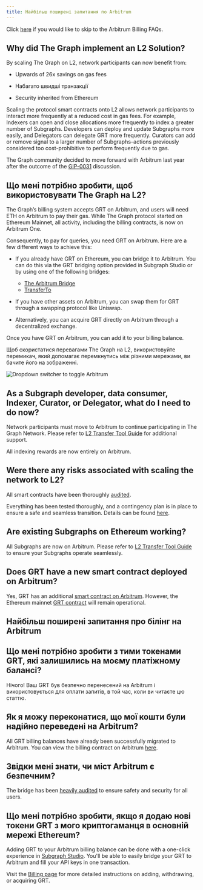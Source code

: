 ```yaml
---
title: Найбільш поширені запитання по Arbitrum
---
```


Click [here](#billing-on-arbitrum-faqs) if you would like to skip to the Arbitrum Billing FAQs.

## Why did The Graph implement an L2 Solution?

By scaling The Graph on L2, network participants can now benefit from:

- Upwards of 26x savings on gas fees

- Набагато швидші транзакції

- Security inherited from Ethereum

Scaling the protocol smart contracts onto L2 allows network participants to interact more frequently at a reduced cost in gas fees. For example, Indexers can open and close allocations more frequently to index a greater number of Subgraphs. Developers can deploy and update Subgraphs more easily, and Delegators can delegate GRT more frequently. Curators can add or remove signal to a larger number of Subgraphs–actions previously considered too cost-prohibitive to perform frequently due to gas.

The Graph community decided to move forward with Arbitrum last year after the outcome of the [GIP-0031](https://forum.thegraph.com/t/gip-0031-arbitrum-grt-bridge/3305) discussion.

## Що мені потрібно зробити, щоб використовувати The Graph на L2?

The Graph’s billing system accepts GRT on Arbitrum, and users will need ETH on Arbitrum to pay their gas. While The Graph protocol started on Ethereum Mainnet, all activity, including the billing contracts, is now on Arbitrum One.

Consequently, to pay for queries, you need GRT on Arbitrum. Here are a few different ways to achieve this:

- If you already have GRT on Ethereum, you can bridge it to Arbitrum. You can do this via the GRT bridging option provided in Subgraph Studio or by using one of the following bridges:
  - [The Arbitrum Bridge](https://bridge.arbitrum.io/?l2ChainId=42161)
  - [TransferTo](https://transferto.xyz/swap)

- If you have other assets on Arbitrum, you can swap them for GRT through a swapping protocol like Uniswap.

- Alternatively, you can acquire GRT directly on Arbitrum through a decentralized exchange.

Once you have GRT on Arbitrum, you can add it to your billing balance.

Щоб скористатися перевагами The Graph на L2, використовуйте перемикач, який допомагає перемкнутись між різними мережами, ви бачите його на зображенні.

![Dropdown switcher to toggle Arbitrum](/img/arbitrum-screenshot-toggle.png)

## As a Subgraph developer, data consumer, Indexer, Curator, or Delegator, what do I need to do now?

Network participants must move to Arbitrum to continue participating in The Graph Network. Please refer to [L2 Transfer Tool Guide](/archived/arbitrum/l2-transfer-tools-guide/) for additional support.

All indexing rewards are now entirely on Arbitrum.

## Were there any risks associated with scaling the network to L2?

All smart contracts have been thoroughly [audited](https://github.com/graphprotocol/contracts/blob/main/packages/contracts/audits/OpenZeppelin/2022-07-graph-arbitrum-bridge-audit.pdf).

Everything has been tested thoroughly, and a contingency plan is in place to ensure a safe and seamless transition. Details can be found [here](https://forum.thegraph.com/t/gip-0037-the-graph-arbitrum-deployment-with-linear-rewards-minted-in-l2/3551#risks-and-security-considerations-20).

## Are existing Subgraphs on Ethereum working?

All Subgraphs are now on Arbitrum. Please refer to [L2 Transfer Tool Guide](/archived/arbitrum/l2-transfer-tools-guide/) to ensure your Subgraphs operate seamlessly.

## Does GRT have a new smart contract deployed on Arbitrum?

Yes, GRT has an additional [smart contract on Arbitrum](https://arbiscan.io/address/0x9623063377ad1b27544c965ccd7342f7ea7e88c7). However, the Ethereum mainnet [GRT contract](https://etherscan.io/token/0xc944e90c64b2c07662a292be6244bdf05cda44a7) will remain operational.

## Найбільш поширені запитання про білінг на Arbitrum

## Що мені потрібно зробити з тими токенами GRT, які залишились на моєму платіжному балансі?

Нічого! Ваш GRT був безпечно перенесений на Arbitrum і використовується для оплати запитів, в той час, коли ви читаєте цю статтю.

## Як я можу переконатися, що мої кошти були надійно переведені на Arbitrum?

All GRT billing balances have already been successfully migrated to Arbitrum. You can view the billing contract on Arbitrum [here](https://arbiscan.io/address/0x1B07D3344188908Fb6DEcEac381f3eE63C48477a).

## Звідки мені знати, чи міст Arbitrum є безпечним?

The bridge has been [heavily audited](https://code4rena.com/contests/2022-10-the-graph-l2-bridge-contest) to ensure safety and security for all users.

## Що мені потрібно зробити, якщо я додаю нові токени GRT з мого криптогаманця в основній мережі Ethereum?

Adding GRT to your Arbitrum billing balance can be done with a one-click experience in [Subgraph Studio](https://thegraph.com/studio/). You'll be able to easily bridge your GRT to Arbitrum and fill your API keys in one transaction.

Visit the [Billing page](/subgraphs/billing/) for more detailed instructions on adding, withdrawing, or acquiring GRT.
